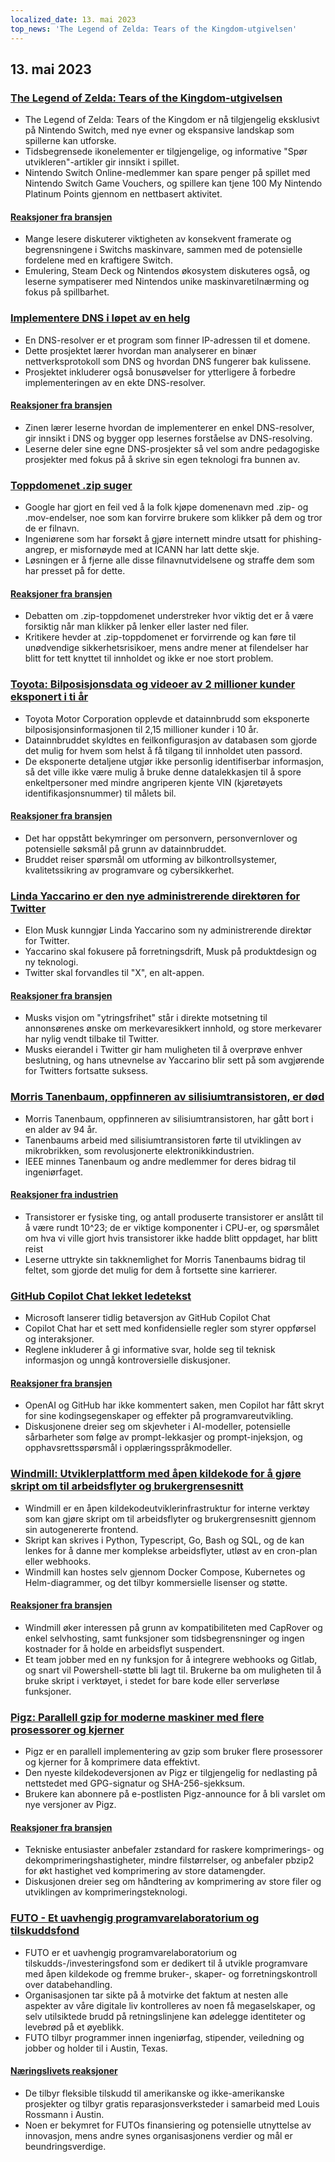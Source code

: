 ```yaml
---
localized_date: 13. mai 2023
top_news: 'The Legend of Zelda: Tears of the Kingdom-utgivelsen'
---
```




<CallToAction />

<Steps>

## 13. mai 2023

### [The Legend of Zelda: Tears of the Kingdom-utgivelsen](https://www.zelda.com/tears-of-the-kingdom/)

- The Legend of Zelda: Tears of the Kingdom er nå tilgjengelig eksklusivt på Nintendo Switch, med nye evner og ekspansive landskap som spillerne kan utforske.
- Tidsbegrensede ikonelementer er tilgjengelige, og informative "Spør utvikleren"-artikler gir innsikt i spillet.
- Nintendo Switch Online-medlemmer kan spare penger på spillet med Nintendo Switch Game Vouchers, og spillere kan tjene 100 My Nintendo Platinum Points gjennom en nettbasert aktivitet.

#### [Reaksjoner fra bransjen](http://news.ycombinator.com/item?id=35912318)

- Mange lesere diskuterer viktigheten av konsekvent framerate og begrensningene i Switchs maskinvare, sammen med de potensielle fordelene med en kraftigere Switch.
- Emulering, Steam Deck og Nintendos økosystem diskuteres også, og leserne sympatiserer med Nintendos unike maskinvaretilnærming og fokus på spillbarhet.

### [Implementere DNS i løpet av en helg](https://implement-dns.wizardzines.com/)

- En DNS-resolver er et program som finner IP-adressen til et domene.
- Dette prosjektet lærer hvordan man analyserer en binær nettverksprotokoll som DNS og hvordan DNS fungerer bak kulissene.
- Prosjektet inkluderer også bonusøvelser for ytterligere å forbedre implementeringen av en ekte DNS-resolver.

#### [Reaksjoner fra bransjen](http://news.ycombinator.com/item?id=35916064)

- Zinen lærer leserne hvordan de implementerer en enkel DNS-resolver, gir innsikt i DNS og bygger opp lesernes forståelse av DNS-resolving.
- Leserne deler sine egne DNS-prosjekter så vel som andre pedagogiske prosjekter med fokus på å skrive sin egen teknologi fra bunnen av.

### [Toppdomenet .zip suger](https://financialstatement.zip/)

- Google har gjort en feil ved å la folk kjøpe domenenavn med .zip- og .mov-endelser, noe som kan forvirre brukere som klikker på dem og tror de er filnavn.
- Ingeniørene som har forsøkt å gjøre internett mindre utsatt for phishing-angrep, er misfornøyde med at ICANN har latt dette skje.
- Løsningen er å fjerne alle disse filnavnutvidelsene og straffe dem som har presset på for dette.

#### [Reaksjoner fra bransjen](http://news.ycombinator.com/item?id=35920336)

- Debatten om .zip-toppdomenet understreker hvor viktig det er å være forsiktig når man klikker på lenker eller laster ned filer.
- Kritikere hevder at .zip-toppdomenet er forvirrende og kan føre til unødvendige sikkerhetsrisikoer, mens andre mener at filendelser har blitt for tett knyttet til innholdet og ikke er noe stort problem.

### [Toyota: Bilposisjonsdata og videoer av 2 millioner kunder eksponert i ti år](https://www.bleepingcomputer.com/news/security/toyota-car-location-data-of-2-million-customers-exposed-for-ten-years/)

- Toyota Motor Corporation opplevde et datainnbrudd som eksponerte bilposisjonsinformasjonen til 2,15 millioner kunder i 10 år.
- Datainnbruddet skyldtes en feilkonfigurasjon av databasen som gjorde det mulig for hvem som helst å få tilgang til innholdet uten passord.
- De eksponerte detaljene utgjør ikke personlig identifiserbar informasjon, så det ville ikke være mulig å bruke denne datalekkasjen til å spore enkeltpersoner med mindre angriperen kjente VIN (kjøretøyets identifikasjonsnummer) til målets bil.

#### [Reaksjoner fra bransjen](http://news.ycombinator.com/item?id=35919133)

- Det har oppstått bekymringer om personvern, personvernlover og potensielle søksmål på grunn av datainnbruddet.
- Bruddet reiser spørsmål om utforming av bilkontrollsystemer, kvalitetssikring av programvare og cybersikkerhet.

### [Linda Yaccarino er den nye administrerende direktøren for Twitter](https://twitter.com/elonmusk/status/1657050349608501249)

- Elon Musk kunngjør Linda Yaccarino som ny administrerende direktør for Twitter.
- Yaccarino skal fokusere på forretningsdrift, Musk på produktdesign og ny teknologi.
- Twitter skal forvandles til "X", en alt-appen.

#### [Reaksjoner fra bransjen](http://news.ycombinator.com/item?id=35917912)

- Musks visjon om "ytringsfrihet" står i direkte motsetning til annonsørenes ønske om merkevaresikkert innhold, og store merkevarer har nylig vendt tilbake til Twitter.
- Musks eierandel i Twitter gir ham muligheten til å overprøve enhver beslutning, og hans utnevnelse av Yaccarino blir sett på som avgjørende for Twitters fortsatte suksess.

### [Morris Tanenbaum, oppfinneren av silisiumtransistoren, er død](https://spectrum.ieee.org/in-memoriam-may-2023)

- Morris Tanenbaum, oppfinneren av silisiumtransistoren, har gått bort i en alder av 94 år.
- Tanenbaums arbeid med silisiumtransistoren førte til utviklingen av mikrobrikken, som revolusjonerte elektronikkindustrien.
- IEEE minnes Tanenbaum og andre medlemmer for deres bidrag til ingeniørfaget.

#### [Reaksjoner fra industrien](http://news.ycombinator.com/item?id=35920261)

- Transistorer er fysiske ting, og antall produserte transistorer er anslått til å være rundt 10^23; de er viktige komponenter i CPU-er, og spørsmålet om hva vi ville gjort hvis transistorer ikke hadde blitt oppdaget, har blitt reist
- Leserne uttrykte sin takknemlighet for Morris Tanenbaums bidrag til feltet, som gjorde det mulig for dem å fortsette sine karrierer.

### [GitHub Copilot Chat lekket ledetekst](https://twitter.com/marvinvonhagen/status/1657060506371346432)

- Microsoft lanserer tidlig betaversjon av GitHub Copilot Chat
- Copilot Chat har et sett med konfidensielle regler som styrer oppførsel og interaksjoner.
- Reglene inkluderer å gi informative svar, holde seg til teknisk informasjon og unngå kontroversielle diskusjoner.

#### [Reaksjoner fra bransjen](http://news.ycombinator.com/item?id=35921375)

- OpenAI og GitHub har ikke kommentert saken, men Copilot har fått skryt for sine kodingsegenskaper og effekter på programvareutvikling.
- Diskusjonene dreier seg om skjevheter i AI-modeller, potensielle sårbarheter som følge av prompt-lekkasjer og prompt-injeksjon, og opphavsrettsspørsmål i opplæringsspråkmodeller.

### [Windmill: Utviklerplattform med åpen kildekode for å gjøre skript om til arbeidsflyter og brukergrensesnitt](https://github.com/windmill-labs/windmill)

- Windmill er en åpen kildekodeutviklerinfrastruktur for interne verktøy som kan gjøre skript om til arbeidsflyter og brukergrensesnitt gjennom sin autogenererte frontend.
- Skript kan skrives i Python, Typescript, Go, Bash og SQL, og de kan lenkes for å danne mer komplekse arbeidsflyter, utløst av en cron-plan eller webhooks.
- Windmill kan hostes selv gjennom Docker Compose, Kubernetes og Helm-diagrammer, og det tilbyr kommersielle lisenser og støtte.

#### [Reaksjoner fra bransjen](http://news.ycombinator.com/item?id=35920082)

- Windmill øker interessen på grunn av kompatibiliteten med CapRover og enkel selvhosting, samt funksjoner som tidsbegrensninger og ingen kostnader for å holde en arbeidsflyt suspendert.
- Et team jobber med en ny funksjon for å integrere webhooks og Gitlab, og snart vil Powershell-støtte bli lagt til. Brukerne ba om muligheten til å bruke skript i verktøyet, i stedet for bare kode eller serverløse funksjoner.

### [Pigz: Parallell gzip for moderne maskiner med flere prosessorer og kjerner](https://zlib.net/pigz/)

- Pigz er en parallell implementering av gzip som bruker flere prosessorer og kjerner for å komprimere data effektivt.
- Den nyeste kildekodeversjonen av Pigz er tilgjengelig for nedlasting på nettstedet med GPG-signatur og SHA-256-sjekksum.
- Brukere kan abonnere på e-postlisten Pigz-announce for å bli varslet om nye versjoner av Pigz.

#### [Reaksjoner fra bransjen](http://news.ycombinator.com/item?id=35914447)

- Tekniske entusiaster anbefaler zstandard for raskere komprimerings- og dekomprimeringshastigheter, mindre filstørrelser, og anbefaler pbzip2 for økt hastighet ved komprimering av store datamengder.
- Diskusjonen dreier seg om håndtering av komprimering av store filer og utviklingen av komprimeringsteknologi.

### [FUTO - Et uavhengig programvarelaboratorium og tilskuddsfond](https://futo.org/)

- FUTO er et uavhengig programvarelaboratorium og tilskudds-/investeringsfond som er dedikert til å utvikle programvare med åpen kildekode og fremme bruker-, skaper- og forretningskontroll over databehandling.
- Organisasjonen tar sikte på å motvirke det faktum at nesten alle aspekter av våre digitale liv kontrolleres av noen få megaselskaper, og selv utilsiktede brudd på retningslinjene kan ødelegge identiteter og levebrød på et øyeblikk.
- FUTO tilbyr programmer innen ingeniørfag, stipender, veiledning og jobber og holder til i Austin, Texas.

#### [Næringslivets reaksjoner](http://news.ycombinator.com/item?id=35911406)

- De tilbyr fleksible tilskudd til amerikanske og ikke-amerikanske prosjekter og tilbyr gratis reparasjonsverksteder i samarbeid med Louis Rossmann i Austin.
- Noen er bekymret for FUTOs finansiering og potensielle utnyttelse av innovasjon, mens andre synes organisasjonens verdier og mål er beundringsverdige.

</Steps>
